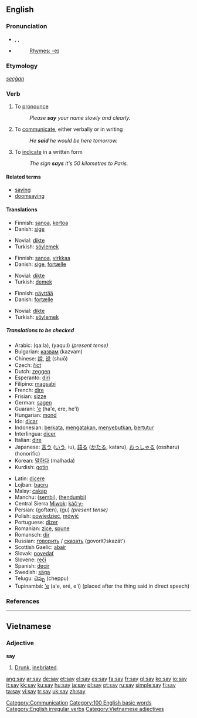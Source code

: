 {{wikipedia}}
==English==

{{rank|am|way|even|123|say|well|many|work}}

===Pronunciation===
*{{AHD|sā}}, {{IPA|/seɪ/}}, {{SAMPA|/seI/}}
*{{audio|en-us-say.ogg|Audio (US)}}
*: [[Rhymes:English:-eɪ|Rhymes: -eɪ]]

===Etymology===
{{OE.}} ''[[secġan]]''

===Verb===
{{en-verb|says|saying|said}}

# To [[pronounce]]
#: ''Please '''say''' your name slowly and clearly.''
# To [[communicate]], either verbally or in writing
#: ''He '''said''' he would be here tomorrow.''
# To [[indicate]] in a written form
#: ''The sign '''says''' it's 50 kilometres to Paris.''

====Related terms====
*[[saying]]
*[[doomsaying]]

====Translations====
{{trans-top|To pronounce}}
*Finnish: [[sanoa]], [[kertoa]]
*Danish: [[sige]]
{{trans-mid}}
*Novial: [[dikte]]
*Turkish: [[söylemek]]
{{trans-bottom}}

{{trans-top|To communicate verbally or in writing}}
*Finnish: [[sanoa]], [[virkkaa]]
*Danish: [[sige]], [[fortælle]]
{{trans-mid}}
*Novial: [[dikte]]
*Turkish: [[demek]]
{{trans-bottom}}

{{trans-top|To indicate in a written form}}
*Finnish: [[näyttää]]
*Danish: [[fortælle]]
{{trans-mid}}
*Novial: [[dikte]]
*Turkish: [[söylemek]]
{{trans-bottom}}

=====Translations to be checked=====
{{top}}
*Arabic: {{ARchar|[[قال]]}} (qa:la), {{ARchar|[[يقول|يَقول]]}} (yaqu:l) ''(present tense)''
*Bulgarian: [[казвам]] (kazvam)
*Chinese: [[說]], [[说]] (shuō)
*Czech: [[říct]]
*Dutch: [[zeggen]]
*Esperanto: [[diri]]
*Filipino: [[magsabi]]
*French: [[dire]]
*Frisian: [[sizze]]
*German: [[sagen]]
*Guaraní: [['e]] (ha'e, ere, he'i)
*Hungarian: [[mond]]
*Ido: [[dicar]]
*Indonesian: [[kata|berkata]], [[kata|mengatakan]], [[sebut|menyebutkan]], [[tutur|bertutur]]
*Interlingua: [[dicer]]
*Italian: [[dire]]
*Japanese: [[言う]] ([[いう]], iu), [[語る]] ([[かたる]], kataru), [[おっしゃる]] (ossharu) (honorific)
*Korean: [[말하다]] (malhada)
*Kurdish: [[gotin]]
{{mid}}
*Latin: [[dicere]]
*Lojban: [[bacru]]
*Malay: [[cakap]]
*Manchu: ([[sembi]]), ([[hendumbi]])
*Central Sierra [[Miwok]]: [[káčˑy-]]
*Persian: {{FAchar|[[گفتن|گُفتَن]]}} (goftæn), {{FAchar|[[گو]]}} (gu) ''(present tense)''
*Polish: [[powiedzieć]], [[mówić]]
*Portuguese: [[dizer]]
*Romanian: [[zice]], [[spune]]
*Romansch: [[dir]]
*Russian: [[говорить]] / [[сказать]] (govorít’/skazát’)
*Scottish Gaelic: [[abair]]
*Slovak: [[povedať]]
*Slovene: [[reči]]
*Spanish: [[decir]]
*Swedish: [[säga]]
*Telugu: [[చెప్పు]] (cheppu)
*Tupinambá: [['e]] (a'e, eré, e'i) (placed after the thing said in direct speech)
{{bottom}}

===References===
{{R:Century 1911}}
{{R:Webster 1913}}

----

==Vietnamese==

===Adjective===
'''say'''
#[[drunk|Drunk]], [[inebriated]].

[[Category:Communication]]
[[Category:100 English basic words]]
[[Category:English irregular verbs]]
[[Category:Vietnamese adjectives]]

[[ang:say]]
[[ar:say]]
[[de:say]]
[[et:say]]
[[el:say]]
[[es:say]]
[[fa:say]]
[[fr:say]]
[[gl:say]]
[[ko:say]]
[[io:say]]
[[it:say]]
[[kk:say]]
[[ku:say]]
[[hu:say]]
[[ja:say]]
[[pl:say]]
[[pt:say]]
[[ru:say]]
[[simple:say]]
[[fi:say]]
[[ta:say]]
[[vi:say]]
[[tr:say]]
[[uk:say]]
[[zh:say]]